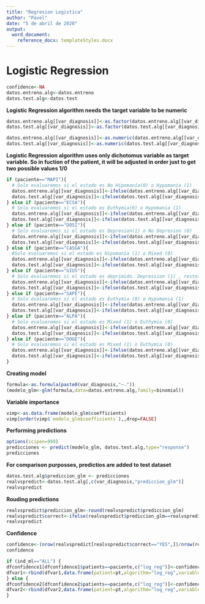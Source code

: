 ---
title: "Regresion Logistica"
author: "Pavel"
date: "5 de abril de 2020"
output:
  word_document:
    reference_docx: templateStyles.docx
---

# Logistic Regression

```{r tidy=TRUE, include=FALSE}
confidence<-NA
datos.entreno.alg<-datos.entreno
datos.test.alg<-datos.test
```


__Logistic Regression algorithm needs the target variable to be numeric__
```{r tidy=TRUE}

datos.entreno.alg[[var_diagnosis]]<-as.factor(datos.entreno.alg[[var_diagnosis]])
datos.test.alg[[var_diagnosis]]<-as.factor(datos.test.alg[[var_diagnosis]])

datos.entreno.alg[[var_diagnosis]]<-as.numeric(datos.entreno.alg[[var_diagnosis]])
datos.test.alg[[var_diagnosis]]<-as.numeric(datos.test.alg[[var_diagnosis]])
```
\vspace{10mm}

__Logistic Regression algorithm uses only dichotomus variable as target variable. So in fuction of the patient, it will be adjusted in order just to get two possible values 1/0__
\vspace{3mm}

```{r tidy=TRUE, include=FALSE}
if (paciente=="MAPI"){
  # Solo evaluaremos si el estado es No Hipomanía(0) o Hypomania (1)
  datos.entreno.alg[[var_diagnosis]]<-ifelse(datos.entreno.alg[[var_diagnosis]]==1,1,0)
  datos.test.alg[[var_diagnosis]]<-ifelse(datos.test.alg[[var_diagnosis]]==1,1,0)
} else if (paciente=="ECSA"){
  # Solo evaluaremos si el estado es Euthymia(0) o Hypomania (1)
  datos.entreno.alg[[var_diagnosis]]<-ifelse(datos.entreno.alg[[var_diagnosis]]==1,1,0)
  datos.test.alg[[var_diagnosis]]<-ifelse(datos.test.alg[[var_diagnosis]]==1,1,0)
} else if (paciente=="DOSI"){
  # Solo evaluaremos si el estado es Depresion(1) o No Depresion (0)
  datos.entreno.alg[[var_diagnosis]]<-ifelse(datos.entreno.alg[[var_diagnosis]]==-1,1,0)
  datos.test.alg[[var_diagnosis]]<-ifelse(datos.test.alg[[var_diagnosis]]==-1,1,0)
} else if (paciente=="CASGA"){
  #Solo evaluaremos si el estado es Hipomanía (1) o Mixed (0)
  datos.entreno.alg[[var_diagnosis]]<-ifelse(datos.entreno.alg[[var_diagnosis]]==1,1,0)
  datos.test.alg[[var_diagnosis]]<-ifelse(datos.test.alg[[var_diagnosis]]==1,1,0) 
} else if (paciente=="GIUS"){
  # Solo evaluaremos si el estado es deprimido. Depression (1) , resto(0)
  datos.entreno.alg[[var_diagnosis]]<-ifelse(datos.entreno.alg[[var_diagnosis]]==-1,1,0)
  datos.test.alg[[var_diagnosis]]<-ifelse(datos.test.alg[[var_diagnosis]]==-1,1,0)  
} else if (paciente=="SAPE"){
  # Solo evaluaremos si el estado es Euthymia (0) o Hypomania (1)
  datos.entreno.alg[[var_diagnosis]]<-ifelse(datos.entreno.alg[[var_diagnosis]]==1,1,0)
  datos.test.alg[[var_diagnosis]]<-ifelse(datos.test.alg[[var_diagnosis]]==1,1,0)
} else if (paciente=="ALPA"){
  # Solo evaluaremos si el estado es Mixed (1) o Euthymia (0)
  datos.entreno.alg[[var_diagnosis]]<-ifelse(datos.entreno.alg[[var_diagnosis]]==2,1,0)
  datos.test.alg[[var_diagnosis]]<-ifelse(datos.test.alg[[var_diagnosis]]==2,1,0)
} else if (paciente=="DOGE"){
  # Solo evaluaremos si el estado es Mixed (1) o Euthymia (0)
  datos.entreno.alg[[var_diagnosis]]<-ifelse(datos.entreno.alg[[var_diagnosis]]==2,1,0)
  datos.test.alg[[var_diagnosis]]<-ifelse(datos.test.alg[[var_diagnosis]]==2,1,0)
}
```
\vspace{10mm}

__Creating model__
```{r tidy=TRUE}
formula<-as.formula(paste0(var_diagnosis,"~."))
(modelo_glm<-glm(formula,data=datos.entreno.alg,family=binomial))
```
\vspace{10mm}

__Variable importance__
```{r tidy=TRUE}
vimp<-as.data.frame(modelo_glm$coefficients)
vimp[order(vimp$`modelo_glm$coefficients`),,drop=FALSE]
```
\vspace{10mm}


__Performing predictions__
```{r tidy=TRUE}
options(scipen=999)
predicciones <- predict(modelo_glm, datos.test.alg,type="response")
predicciones
```
\vspace{10mm}

__For comparison purposses, predictios are added to test dataset__
```{r tidy=TRUE}
datos.test.alg$prediccion_glm <- predicciones
realvspredict<-datos.test.alg[,c(var_diagnosis,"prediccion_glm")]
realvspredict
```
\vspace{10mm}

__Rouding predictions__
```{r tidy=TRUE}
realvspredict$prediccion_glm<-round(realvspredict$prediccion_glm)
realvspredict$correct<-ifelse(realvspredict$prediccion_glm==realvspredict[[var_diagnosis]],"YES","NO")
realvspredict
```
\vspace{10mm}

__Confidence__
```{r tidy=TRUE}
confidence<-(nrow(realvspredict[realvspredict$correct=="YES",])/nrow(realvspredict))*100
confidence
```
\vspace{10mm}

```{r include=FALSE}
if (ind_ml=="ALL") {
dfconfidence1[dfconfidence1$patients==paciente,c("log_reg")]<-confidence
dfvar1<-rbind(dfvar1,data.frame(patient=pt,algorithm="log_reg",variables=ncol(datos.entreno.alg),obs.train=nrow(datos.entreno.alg),obs.test=nrow(datos.test.alg),states=paste(unique(datos.entreno$E_diagnosis),collapse=",")))
} else {
dfconfidence2[dfconfidence2$patients==paciente,c("log_reg")]<-confidence
dfvar2<-rbind(dfvar2,data.frame(patient=pt,algorithm="log_reg",variables=ncol(datos.entreno.alg),obs.train=nrow(datos.entreno.alg),obs.test=nrow(datos.test.alg),states=paste(unique(datos.entreno$E_diagnosis),collapse=",")))
}
```
\vspace{10mm}

\pagebreak
